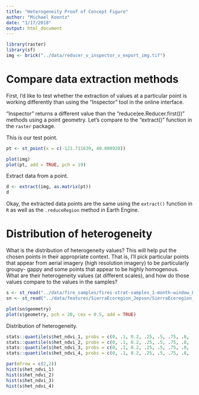 ```yaml
---
title: "Heterogeneity Proof of Concept Figure"
author: "Michael Koontz"
date: "1/17/2018"
output: html_document
---
```


```r
library(raster)
library(sf)
img <- brick("../data/reducer_v_inspector_v_export_img.tif")
```

# Compare data extraction methods

First, I'd like to test whether the extraction of values at a particular point is working differently than using the "Inspector" tool in the online interface.

"Inspector" returns a different value than the "reduce(ee.Reducer.first())" methods using a point geometry. Let's compare to the "extract()" function in the `raster` package.

This is our test point.

```r
pt <- st_point(x = c(-121.711639, 40.080928))

plot(img)
plot(pt, add = TRUE, pch = 19)
```

Extract data from a point.

```r
d <- extract(img, as.matrix(pt))
d

```

Okay, the extracted data points are the same using the `extract()` function in `R`
as well as the `.reduceRegion` method in Earth Engine.

# Distribution of heterogeneity

What is the distribution of heterogeneity values? This will help put the chosen 
points in their appropriate context. That is, I'll pick particular points that
appear from aerial imagery (high resolution imagery) to be particularly groupy-
gappy and some points that appear to be highly homogenous. What are their
heterogeneity values (at different scales), and how do those values compare to
the values in the samples?

```r
s <- st_read("../data/fire_samples/fires-strat-samples_1-month-window_L57_none-interp.geojson")
sn <- st_read("../data/features/SierraEcoregion_Jepson/SierraEcoregion_Jepson.shp")
```
```r
plot(sn$geometry)
plot(s$geometry, pch = 20, cex = 0.5, add = TRUE)
```

Distribution of heterogeneity.

```r
stats::quantile(s$het_ndvi_1, probs = c(0, .1, 0.2, .25, .5, .75, .8, .9, 1))
stats::quantile(s$het_ndvi_2, probs = c(0, .1, 0.2, .25, .5, .75, .8, .9, 1))
stats::quantile(s$het_ndvi_3, probs = c(0, .1, 0.2, .25, .5, .75, .8, .9, 1))
stats::quantile(s$het_ndvi_4, probs = c(0, .1, 0.2, .25, .5, .75, .8, .9, 1))
```


```r
par(mfrow = c(2,2))
hist(s$het_ndvi_1)
hist(s$het_ndvi_2)
hist(s$het_ndvi_3)
hist(s$het_ndvi_4)


```


